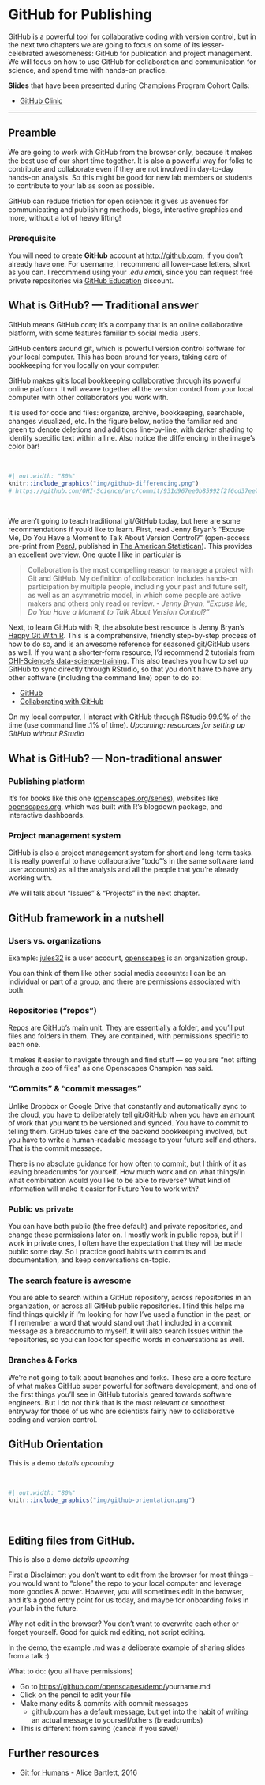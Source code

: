 # GitHub for Publishing {#github-pub} 

<!---

Things to tour/cover:

- GitHub as a lab
- Google drive as a lab
- Naming things
- WTF, Happy Git With R
- ...

https://bootswatch.com/


[Jenny Bryan](https://twitter.com/jennybryan/) has an excellent summary of Issues in her article "Excuse Me, Do You Have a Moment to Talk About Version Control?" (open-access pre-print from [PeerJ](https://peerj.com/preprints/3159/), published in [The American Statistican](https://www.tandfonline.com/doi/full/10.1080/00031305.2017.1399928)): 

>The overall effect is that a directory that is a GitHub-synced Git repo can simultaneously
be the code-heavy back end of a project and an outward-facing front end.

>Collaboration is the most compelling reason to manage a project with Git and GitHub.
My definition of collaboration includes hands-on participation by multiple people, including
your past and future self, as well as an asymmetric model, in which some people are active
makers and others only read or review.
--->

GitHub is a powerful tool for collaborative coding with version control, but in the next two chapters we are going to focus on some of its lesser-celebrated awesomeness: GitHub for publication and project management. We will focus on how to use GitHub for collaboration and communication for science, and spend time with hands-on practice.

**Slides** that have been presented during Champions Program Cohort Calls: 

- [GitHub Clinic](https://docs.google.com/presentation/d/1PzGAbEpNhT6CDPe1DCHf5-eVAjy-2R2D3VMHz7dY774/edit?usp=sharing)

---

## Preamble

We are going to work with GitHub from the browser only, because it makes the best use of our short time together. It is also a powerful way for folks to contribute and collaborate even if they are not involved in day-to-day hands-on analysis. So this might be good for new lab members or students to contribute to your lab as soon as possible. 

GitHub can reduce friction for open science: it gives us avenues for communicating and publishing methods, blogs, interactive graphics and more, without a lot of heavy lifting!

### Prerequisite

You will need to create **GitHub** account at <http://github.com>, if you don't already have one. For username, I recommend all lower-case letters, short as you can. I recommend using your *.edu email*, since you can request free private repositories via [GitHub Education](https://education.github.com/) discount.
 
<!---TODO and if you are participating in an Openscapes cohort, you'll need to email...--->

## What is GitHub? — Traditional answer

GitHub means GitHub.com; it’s a company that is an online collaborative platform, with some features familiar to social media users.

GitHub centers around git, which is powerful version control software for your local computer. This has been around for years, taking care of bookkeeping for you locally on your computer. 

GitHub makes git's local bookkeeping collaborative through its powerful online platform. It will weave together all the version control from your local computer with other collaborators you work with. 

It is used for code and files: organize,  archive, bookkeeping, searchable, changes visualized, etc. In the figure below, notice the familiar red and green to denote deletions and additions line-by-line, with darker shading to identify  specific text within a line. Also notice the differencing in the image's color bar!

<br> 

```r
#| out.width: "80%"
knitr::include_graphics("img/github-differencing.png")  
# https://github.com/OHI-Science/arc/commit/931d967ee0b85992f2f6cd37ee79c705f9f056b2?short_path=6a78fa2#diff-6a78fa24f588c99eca20ff4d8c9071f8
```

<br> 


We aren’t going to teach traditional git/GitHub today, but here are some recommendations if you'd like to learn. First, read Jenny Bryan's "Excuse Me, Do You Have a Moment to Talk About Version Control?" (open-access pre-print from [PeerJ](https://peerj.com/preprints/3159/), published in [The American Statistican](https://www.tandfonline.com/doi/full/10.1080/00031305.2017.1399928)). This provides an excellent overview. One quote I like in particular is 

>Collaboration is the most compelling reason to manage a project with Git and GitHub.
My definition of collaboration includes hands-on participation by multiple people, including
your past and future self, as well as an asymmetric model, in which some people are active
makers and others only read or review. - *Jenny Bryan, "Excuse Me, Do You Have a Moment to Talk About Version Control?"*

Next, to learn GitHub with R, the absolute best resource is Jenny Bryan's [Happy Git With R](https://happygitwithr.com/). This is a comprehensive, friendly step-by-step process of how to do so, and is an awesome reference for seasoned git/GitHub users as well. If you want a shorter-form resource, I'd recommend 2 tutorials from [OHI-Science’s data-science-training](http://ohi-science.org/data-science-training/). This also teaches you how to set up GitHub to sync directly through RStudio, so that you don't have to have any other software (including the command line) open to do so: 

- [GitHub](http://ohi-science.org/data-science-training/github.html)
- [Collaborating with GitHub](http://ohi-science.org/data-science-training/collaborating.html)

On my local computer, I interact with GitHub through RStudio 99.9% of the time (use command line .1% of time). 
*Upcoming: resources for setting up GitHub without RStudio*

## What is GitHub? — Non-traditional answer

### Publishing platform 

It's for books like this one ([openscapes.org/series](https://openscapes.org/series)), websites like [openscapes.org](https://openscapes.org), which was built with R's blogdown package, and interactive dashboards. 

### Project management system 

GitHub is also a project management system for short and long-term tasks. It  is really powerful to have collaborative "todo"’s in the same software (and user accounts) as all the analysis and all the people that you're already working with. 

We will talk about “Issues” & “Projects” in the next chapter.

## GitHub framework in a nutshell

### Users vs. organizations

Example: [jules32](https://github.com/jules32) is a user account, [openscapes](https://github.com/openscapes) is an organization group. 

You can think of them like other social media accounts: I can be an individual or part of a group, and there are permissions associated with both.

### Repositories (“repos”)

Repos are GitHub’s main unit. They are essentially a folder, and you'll put files and folders in them. They are contained, with permissions specific to each one. 

It makes it easier to navigate through and find stuff — so you are "not sifting through a zoo of files" as one Openscapes Champion has said. 

### “Commits” & “commit messages”

Unlike Dropbox or Google Drive that constantly and automatically sync to the cloud, you have to deliberately tell git/GitHub when you have an amount of work that you want to be versioned and synced. You have to commit to telling them. GitHub takes care of the backend bookkeeping involved, but you have to write a human-readable message to your future self and others. That is the commit message. 

There is no absolute guidance for how often to commit, but I think of it as leaving breadcrumbs for yourself. How much work and on what things/in what combination would you like to be able to reverse? What kind of information will make it easier for Future You to work with?

### Public vs private

You can have both public (the free default) and private repositories, and change these permissions later on. I mostly work in public repos, but if I work in private ones, I often have the expectation that they will be made public some day. So I practice good habits with commits and documentation, and keep conversations on-topic.

### The search feature is awesome

You are able to search within a GitHub repository, across repositories in an organization, or across all GitHub public repositories. I find this helps me find things quickly if I'm looking for how I've used a function in the past, or if I remember a word that would stand out that I included in a commit message as a breadcrumb to myself. It will also search Issues within the repositories, so you can look for specific words in conversations as well. 

### Branches & Forks

We're not going to talk about branches and forks. These are a core feature of what makes GitHub super powerful for software development, and one of the first things you'll see in GitHub tutorials geared towards software engineers. But I do not think that is the most relevant or smoothest entryway for those of us who are scientists fairly new to collaborative coding and version control. 

## GitHub Orientation

This is a demo *details upcoming* 

<br> 

```r
#| out.width: "80%"
knitr::include_graphics("img/github-orientation.png")  
```

<br> 


## Editing files from GitHub. 

This is also a demo *details upcoming*

First a Disclaimer: you don’t want to edit from the browser for most things – you would want to “clone” the repo to your local computer and leverage more goodies & power. However, you will sometimes edit in the browser, and it’s a good entry point for us today, and maybe for onboarding folks in your lab in the future.

Why not edit in the browser? You don’t want to overwrite each other or forget yourself. Good for quick md editing, not script editing.


In the demo, the example .md was a deliberate example of sharing slides from a talk :)

What to do: (you all have permissions)

- Go to <https://github.com/openscapes/demo/>yourname.md
- Click on the pencil to edit your file
- Make many edits & commits with commit messages
  - github.com has a default message, but get into the habit of writing an actual message to yourself/others (breadcrumbs)
- This is different from saving (cancel if you save!)

## Further resources

- [Git for Humans](https://www.youtube.com/watch?v=eWxxfttcMts) - Alice Bartlett, 2016

<!---
Also, let's talk about Google Docs. Embrace technology. Sharing permissions.
How many people use it (your collaborators and beyond)
Sharing permissions

--->



<!---
Assignment idea: 

- Fill out an issue for your lab [like this one](https://github.com/MozillaFestival/open-leaders-6/issues/20)
Setup [like this](https://github.com/MozillaFestival/open-leaders-6/blob/master/.github/ISSUE_TEMPLATE/cohort_e.md)
And check out the [README](https://github.com/MozillaFestival/open-leaders-6#mozilla-open-leaders-6).

--->
